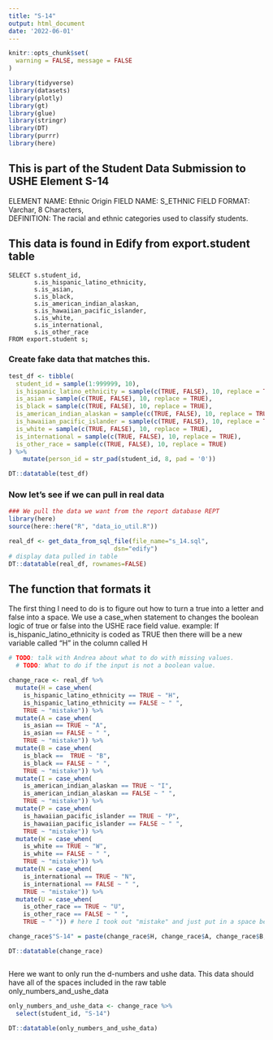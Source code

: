 ```yaml
---
title: "S-14"
output: html_document
date: '2022-06-01'
---
```


```r
knitr::opts_chunk$set(
  warning = FALSE, message = FALSE
)
```

```r
library(tidyverse)
library(datasets)
library(plotly)
library(gt)
library(glue)
library(stringr)
library(DT)
library(purrr)
library(here)
```
## This is part of the Student Data Submission to USHE Element S-14
ELEMENT NAME: Ethnic Origin 
FIELD NAME: S_ETHNIC 
FIELD FORMAT: Varchar, 8 Characters,  
DEFINITION: The racial and ethnic categories used to classify students.

## This data is found in Edify from export.student table
```{}
SELECT s.student_id,
       s.is_hispanic_latino_ethnicity,
       s.is_asian,
       s.is_black,
       s.is_american_indian_alaskan,
       s.is_hawaiian_pacific_islander,
       s.is_white,
       s.is_international,
       s.is_other_race
FROM export.student s;
```


### Create fake data that matches this.

```r
test_df <- tibble(
  student_id = sample(1:999999, 10),
  is_hispanic_latino_ethnicity = sample(c(TRUE, FALSE), 10, replace = TRUE),
  is_asian = sample(c(TRUE, FALSE), 10, replace = TRUE),
  is_black = sample(c(TRUE, FALSE), 10, replace = TRUE),
  is_american_indian_alaskan = sample(c(TRUE, FALSE), 10, replace = TRUE),
  is_hawaiian_pacific_islander = sample(c(TRUE, FALSE), 10, replace = TRUE),
  is_white = sample(c(TRUE, FALSE), 10, replace = TRUE),
  is_international = sample(c(TRUE, FALSE), 10, replace = TRUE),
  is_other_race = sample(c(TRUE, FALSE), 10, replace = TRUE)
) %>% 
    mutate(person_id = str_pad(student_id, 8, pad = '0'))

DT::datatable(test_df)
```

### Now let's see if we can pull in real data

```r
### We pull the data we want from the report database REPT 
library(here)
source(here::here("R", "data_io_util.R"))

real_df <- get_data_from_sql_file(file_name="s_14.sql",
                             dsn="edify")
# display data pulled in table
DT::datatable(real_df, rownames=FALSE)
```


## The function that formats it

The first thing I need to do is to figure out how to turn a true into a letter and false into a space. We use a case_when statement to changes the boolean logic of true or false into the USHE race field value. example: If is_hispanic_latino_ethnicity is coded as TRUE then there will be a new variable called "H" in the column called H

```r
# TODO: talk with Andrea about what to do with missing values.
  # TODO: What to do if the input is not a boolean value.

change_race <- real_df %>%  
  mutate(H = case_when(
    is_hispanic_latino_ethnicity == TRUE ~ "H",
    is_hispanic_latino_ethnicity == FALSE ~ " ",
    TRUE ~ "mistake")) %>% 
  mutate(A = case_when(
    is_asian == TRUE ~ "A",
    is_asian == FALSE ~ " ",
    TRUE ~ "mistake")) %>%
  mutate(B = case_when(
    is_black ==  TRUE ~ "B",
    is_black == FALSE ~ " ",
    TRUE ~ "mistake")) %>%
  mutate(I = case_when(
    is_american_indian_alaskan == TRUE ~ "I",
    is_american_indian_alaskan == FALSE ~ " ",
    TRUE ~ "mistake")) %>%
  mutate(P = case_when(
    is_hawaiian_pacific_islander == TRUE ~ "P",
    is_hawaiian_pacific_islander == FALSE ~ " ",
    TRUE ~ "mistake")) %>%
  mutate(W = case_when(
    is_white == TRUE ~ "W",
    is_white == FALSE ~ " ",
    TRUE ~ "mistake")) %>%
  mutate(N = case_when(
    is_international == TRUE ~ "N",
    is_international == FALSE ~ " ",
    TRUE ~ "mistake")) %>%
  mutate(U = case_when(
    is_other_race == TRUE ~ "U",
    is_other_race == FALSE ~ " ",
    TRUE ~ " ")) # here I took out "mistake" and just put in a space because it was NA

change_race$"S-14" = paste(change_race$H, change_race$A, change_race$B, change_race$I, change_race$P, change_race$W, change_race$N, change_race$U)

DT::datatable(change_race)



```

Here we want to only run the d-numbers and ushe data. This data should have all of the spaces included in the raw table only_numbers_and_ushe_data
```r
only_numbers_and_ushe_data <- change_race %>% 
  select(student_id, "S-14")

DT::datatable(only_numbers_and_ushe_data)


```

